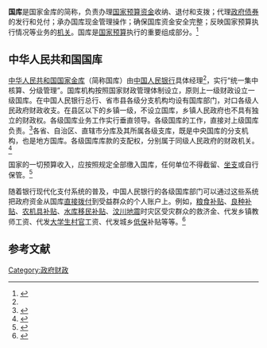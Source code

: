 {{globalize|time=2017-04-15T18:29:00+00:00}}
'''国库'''是国家金库的简称，负责办理[[国家预算资金|国家预算资金]]收纳、退付和支拨；代理[[政府债券|政府债券]]的发行和兑付；承办国库现金管理操作；确保国库资金安全完整；反映国家预算执行情况等业务的[[机关|机关]]。国库是[[国家预算|国家预算]]执行的重要组成部分。<ref name="tl">{{Cite web|title=《中华人民共和国国家金库条例》 （1985年07月27日  国发[1985]96号）|url=http://www.pbc.gov.cn/publish/zhengwugongkai/501/1810/18109/18109_.html|accessdate=2013年4月9日|archiveurl=https://web.archive.org/web/20130817070002/http://www.pbc.gov.cn/publish/zhengwugongkai/501/1810/18109/18109_.html|archivedate=2013年8月17日|dead-url=no}}</ref>

== 中华人民共和国国库 ==
{{Wikisource|中华人民共和国国家金库条例}}
{{Main|中华人民共和国国家金库}}

[[中华人民共和国国家金库|中华人民共和国国家金库]]（简称国库）由[[中国人民银行|中国人民银行]]具体经理<ref name="tl" />，实行“统一集中核算、分级管理”。国库机构按照国家财政管理体制设立，原则上一级财政设立一级国库。在中国人民银行总行、省市县各级分支机构均设有国库部门，对口各级人民政府财政收支。在县区以下的乡镇一级，不设立国库，乡镇人民政府也不具有独立的财政权。各级国库业务工作实行垂直领导。各级国库的工作，直接对上级国库负责。<ref name="xz">{{Cite web|title=《中华人民共和国国家金库条例实施细则》|url=http://www.law-lib.com/law/law_view.asp?id=47210|accessdate=2013-04-09|archiveurl=https://web.archive.org/web/20130617042613/http://www.law-lib.com/law/law_view.asp?id=47210|archivedate=2013-06-17|dead-url=no}}</ref>各省、自治区、直辖市分库及其所属各级支库，既是中央国库的分支机构，也是地方国库。各级国库库款的支配权，分别属于同级人民政府的财政机关。<ref>{{Cite web|title=中国人民银行印发《国库会计管理规定》（银发 〔2005〕304号）|url=http://www.pbc.gov.cn/publish/tiaofasi/584/1438/14389/14389_.html|accessdate=2013-04-09|archiveurl=https://web.archive.org/web/20110117080758/http://www.pbc.gov.cn/publish/tiaofasi/584/1438/14389/14389_.html|archivedate=2011-01-17|dead-url=no}}</ref>

国家的一切预算收入，应按照规定全部缴入国库，任何单位不得截留、[[坐支|坐支]]或自行保管。<ref>{{Cite web|title=中国人民银行印发《国库会计核算业务操作规程》（银发〔2005〕305号）|url=http://www.pbc.gov.cn/publish/tiaofasi/584/1439/14390/14390_.html|accessdate=2013-04-09|archiveurl=https://web.archive.org/web/20110117080805/http://www.pbc.gov.cn/publish/tiaofasi/584/1439/14390/14390_.html|archivedate=2011-01-17|dead-url=no}}</ref>

随着银行现代化支付系统的普及，中国人民银行的各级国库部门可以通过这些系统把政府资金从国库[[直接拨付|直接拨付]]到受益群众的个人账户上。例如，[[粮食补贴|粮食补贴]]、[[良种补贴|良种补贴]]、[[农机具补贴|农机具补贴]]、[[水库移民补贴|水库移民补贴]]、[[汶川地震|汶川地震]]时灾区受灾群众的救济金、代发乡镇教师工资、代发[[大学生村官|大学生村官]]工资、代发城乡[[低保|低保]]补贴等等。<ref>{{Cite web|title=中国人民银行印发《国库资金风险管理办法》（银办发 〔2005〕346号）|url=http://www.pbc.gov.cn/publish/tiaofasi/584/1438/14386/14386_.html|accessdate=2013-04-09|archiveurl=https://web.archive.org/web/20101215034104/http://www.pbc.gov.cn/publish/tiaofasi/584/1438/14386/14386_.html|archivedate=2010-12-15|dead-url=no}}</ref>

==参考文献==
{{reflist}}
[[Category:政府财政|Category:政府财政]]